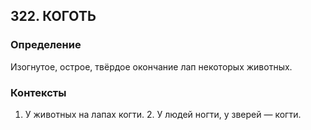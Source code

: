 ## 322. КОГОТЬ
### Определение
Изогнутое, острое, твёрдое окончание лап некоторых животных.

### Контексты
1. У животных на лапах когти. 2. У людей ногти, у зверей — когти.

